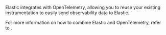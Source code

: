 
Elastic integrates with OpenTelemetry, allowing you to reuse your existing instrumentation
to easily send observability data to Elastic.

For more information on how to combine Elastic and OpenTelemetry,
refer to <DocLink id="serverlessObservabilityApmAgentsOtel" />.
